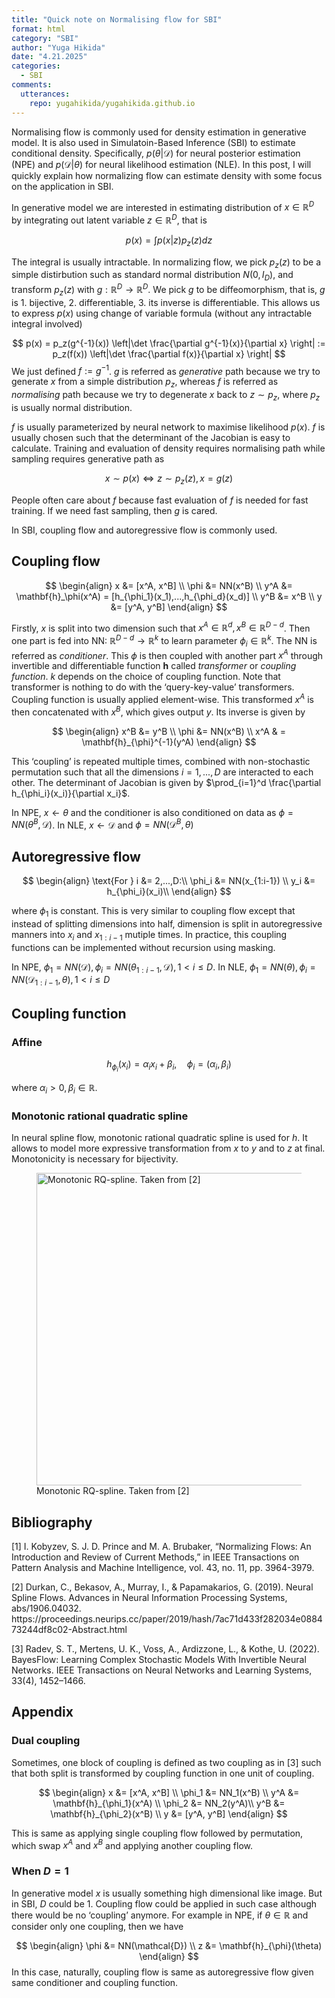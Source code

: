 ```yaml
---
title: "Quick note on Normalising flow for SBI"
format: html
category: "SBI"
author: "Yuga Hikida"
date: "4.21.2025"
categories:
  - SBI
comments:
  utterances:
    repo: yugahikida/yugahikida.github.io
---
```


Normalising flow is commonly used for density estimation in generative
model. It is also used in Simulatoin-Based Inference (SBI) to estimate
conditional density. Specifically, $p(\theta | \mathcal{D})$ for neural
posterior estimation (NPE) and $p(\mathcal{D} | \theta)$ for neural
likelihood estimation (NLE). In this post, I will quickly explain how
normalizing flow can estimate density with some focus on the application
in SBI.

In generative model we are interested in estimating distribution of
$x \in \mathbb{R}^D$ by integrating out latent variable
$z \in \mathbb{R}^D$, that is

$$
p(x) = \int p(x | z)p_z(z)dz
$$

The integral is usually intractable. In normalizing flow, we pick
$p_z(z)$ to be a simple distirbution such as standard normal
distribution $N(0, I_D)$, and transform $p_z(z)$ with
$g: \mathbb{R}^D \rightarrow \mathbb{R}^D$. We pick $g$ to be
diffeomorphism, that is, $g$ is 1. bijective, 2. differentiable, 3. its
inverse is differentiable. This allows us to express $p(x)$ using change
of variable formula (without any intractable integral involved)

$$
p(x) = p_z(g^{-1}(x)) \left|\det  \frac{\partial g^{-1}(x)}{\partial x} \right|
:=  p_z(f(x)) \left|\det  \frac{\partial f(x)}{\partial x} \right|
$$ We just defined $f := g^{-1}$. $g$ is referred as *generative* path
because we try to generate $x$ from a simple distribution $p_z$, whereas
$f$ is referred as *normalising* path because we try to degenerate $x$
back to $z \sim p_z$, where $p_z$ is usually normal distribution.

$f$ is usually parameterized by neural network to maximise likelihood
$p(x)$. $f$ is usually chosen such that the determinant of the Jacobian
is easy to calculate. Training and evaluation of density requires
normalising path while sampling requires generative path as

$$
x \sim p(x)
\mathrel{\Leftrightarrow}
z \sim p_z(z), x = g(z)
$$

People often care about $f$ because fast evaluation of $f$ is needed for
fast training. If we need fast sampling, then $g$ is cared.

In SBI, coupling flow and autoregressive flow is commonly used.

## Coupling flow

$$
\begin{align}
x &= [x^A, x^B] \\
\phi &= NN(x^B) \\
y^A &= \mathbf{h}_\phi(x^A) = [h_{\phi_1}(x_1),...,h_{\phi_d}(x_d)]  \\
y^B &= x^B \\
y &= [y^A, y^B]
\end{align}
$$

Firstly, $x$ is split into two dimension such that
$x^A \in \mathbb{R}^d, x^B \in \mathbb{R}^{D - d}$. Then one part is fed
into NN: $\mathbb{R}^{D - d} \rightarrow \mathbb{R}^k$ to learn
parameter $\phi_i \in  \mathbb{R}^k$. The NN is referred as
*conditioner*. This $\phi$ is then coupled with another part $x^A$
through invertible and differentiable function $\mathbf{h}$ called
*transformer* or *coupling function*. $k$ depends on the choice of
coupling function. Note that transformer is nothing to do with the
'query-key-value' transformers. Coupling function is usually applied
element-wise. This transformed $x^A$ is then concatenated with $x^B$,
which gives output $y$. Its inverse is given by

$$
\begin{align}
x^B &= y^B \\
\phi &= NN(x^B) \\
x^A & = \mathbf{h}_{\phi}^{-1}(y^A)
\end{align}
$$

This 'coupling' is repeated multiple times, combined with non-stochastic
permutation such that all the dimensions $i = 1,...,D$ are interacted to
each other. The determinant of Jacobian is given by
$\prod_{i=1}^d \frac{\partial h_{\phi_i}(x_i)}{\partial x_i}$.

In NPE, $x \leftarrow \theta$ and the conditioner is also conditioned on
data as $\phi = NN(\theta^B, \mathcal{D})$. In NLE,
$x \leftarrow \mathcal{D}$ and $\phi = NN(\mathcal{D}^B, \theta)$

## Autoregressive flow

$$
\begin{align}
\text{For } i &= 2,...,D:\\
\phi_i &= NN(x_{1:i-1}) \\
y_i &= h_{\phi_i}(x_i)\\
\end{align}
$$

where $\phi_1$ is constant. This is very similar to coupling flow except
that instead of splitting dimensions into half, dimension is split in
autoregressive manners into $x_i$ and $x_{1:i-1}$ mutiple times. In
practice, this coupling functions can be implemented without recursion
using masking.

In NPE,
$\phi_1 = NN(\mathcal{D}), \phi_i = NN(\theta_{1:i-1}, \mathcal{D}), 1 < i \leq D$.
In NLE,
$\phi_1 = NN(\theta),\phi_i = NN(\mathcal{D}_{1:i-1}, \theta), 1 < i \leq D$

## Coupling function

### Affine

$$
h_{\phi_{i}}(x_i) = \alpha_i x_i + \beta_i, \quad \phi_i = (\alpha_i, \beta_i)
$$

where $\alpha_i > 0, \beta_i \in \mathbb{R}$.
<!-- Most paper uses notation -->
<!-- using element wise multiplication: $y = \alpha \odot x + \beta$. -->

### Monotonic rational quadratic spline

In neural spline flow, monotonic rational quadratic spline is used for
$h$. It allows to model more expressive transformation from $x$ to $y$
and to $z$ at final. Monotonicity is necessary for bijectivity.

![Monotonic RQ-spline. Taken from
\[2\]](images/Screenshot%202025-04-21%20at%2019.11.44.png){width="500"}

## Bibliography

\[1\] I. Kobyzev, S. J. D. Prince and M. A. Brubaker, "Normalizing
Flows: An Introduction and Review of Current Methods," in IEEE
Transactions on Pattern Analysis and Machine Intelligence, vol. 43, no.
11, pp. 3964-3979.

\[2\] Durkan, C., Bekasov, A., Murray, I., & Papamakarios, G. (2019).
Neural Spline Flows. Advances in Neural Information Processing Systems,
abs/1906.04032.
https://proceedings.neurips.cc/paper/2019/hash/7ac71d433f282034e088473244df8c02-Abstract.html

\[3\] Radev, S. T., Mertens, U. K., Voss, A., Ardizzone, L., & Kothe, U.
(2022). BayesFlow: Learning Complex Stochastic Models With Invertible
Neural Networks. IEEE Transactions on Neural Networks and Learning
Systems, 33(4), 1452–1466.

## Appendix

### Dual coupling

Sometimes, one block of coupling is defined as two coupling as in \[3\]
such that both split is transformed by coupling function in one unit of
coupling.

$$
\begin{align}
x &= [x^A, x^B] \\
\phi_1 &= NN_1(x^B) \\
y^A &= \mathbf{h}_{\phi_1}(x^A) \\
\phi_2 &=  NN_2(y^A)\\
y^B &= \mathbf{h}_{\phi_2}(x^B) \\
y &= [y^A, y^B]
\end{align}
$$ 

This is same as applying single coupling flow followed by
permutation, which swap $x^A$ and $x^B$ and applying another coupling
flow.

### When $D = 1$

In generative model $x$ is usually something high dimensional like
image. But in SBI, $D$ could be 1. Coupling flow could be applied in
such case although there would be no 'coupling' anymore. For example in
NPE, if $\theta \in \mathbb{R}$ and consider only one coupling, then we
have

$$
\begin{align}
\phi &= NN(\mathcal{D}) \\
z &= \mathbf{h}_{\phi}(\theta)
\end{align}
$$ In this case, naturally, coupling flow is same as autoregressive flow
given same conditioner and coupling function.

